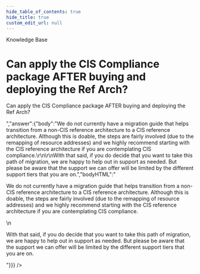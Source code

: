 ```yaml
---
hide_table_of_contents: true
hide_title: true
custom_edit_url: null
---
```



<head>
  <link rel="canonical" href="https://github.com/gruntwork-io/knowledge-base/discussions/316" />
</head>

<CenterLayout>
<span className="searchCategory">Knowledge Base</span>
<h1>Can apply the CIS Compliance package AFTER buying and deploying the Ref Arch?</h1>
<GitHub discussion={{"id":"D_kwDOF8slf84APGc-","number":316,"author":{"login":"marijakstrazdas"},"title":"Can apply the CIS Compliance package AFTER buying and deploying the Ref Arch?","body":"Can apply the CIS Compliance package AFTER buying and deploying the Ref Arch?","bodyHTML":"<p dir=\"auto\">Can apply the CIS Compliance package AFTER buying and deploying the Ref Arch?</p>","answer":{"body":"We do not currently have a migration guide that helps transition from a non-CIS reference architecture to a CIS reference architecture. Although this is doable, the steps are fairly involved (due to the remapping of resource addresses) and we highly recommend starting with the CIS reference architecture if you are contemplating CIS compliance.\r\n\r\nWith that said, if you do decide that you want to take this path of migration, we are happy to help out in support as needed. But please be aware that the support we can offer will be limited by the different support tiers that you are on.","bodyHTML":"<p dir=\"auto\">We do not currently have a migration guide that helps transition from a non-CIS reference architecture to a CIS reference architecture. Although this is doable, the steps are fairly involved (due to the remapping of resource addresses) and we highly recommend starting with the CIS reference architecture if you are contemplating CIS compliance.</p>\n<p dir=\"auto\">With that said, if you do decide that you want to take this path of migration, we are happy to help out in support as needed. But please be aware that the support we can offer will be limited by the different support tiers that you are on.</p>"}}} />

</CenterLayout>
  

<!-- ##DOCS-SOURCER-START
{
  "sourcePlugin": "github-discussions",
  "hash": "35d9106f9f1a72c1a339d7a4c658fc9e"
}
##DOCS-SOURCER-END -->
